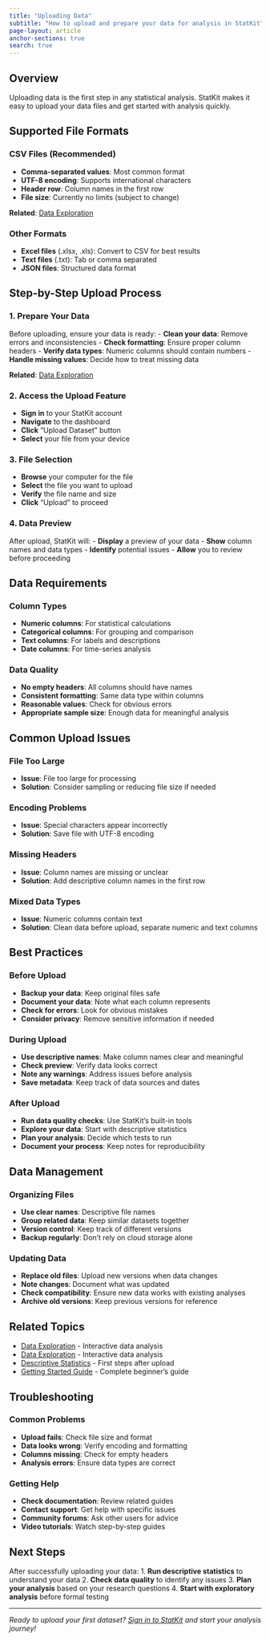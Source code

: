 ```yaml
---
title: "Uploading Data"
subtitle: "How to upload and prepare your data for analysis in StatKit"
page-layout: article
anchor-sections: true
search: true
---
```


## Overview

Uploading data is the first step in any statistical analysis. StatKit makes it easy to upload your data files and get started with analysis quickly.

## Supported File Formats

### CSV Files (Recommended)
- **Comma-separated values**: Most common format
- **UTF-8 encoding**: Supports international characters
- **Header row**: Column names in the first row
- **File size**: Currently no limits (subject to change)

**Related**: [Data Exploration](data-exploration.qmd)

### Other Formats
- **Excel files** (.xlsx, .xls): Convert to CSV for best results
- **Text files** (.txt): Tab or comma separated
- **JSON files**: Structured data format

## Step-by-Step Upload Process

### 1. Prepare Your Data
Before uploading, ensure your data is ready:
- **Clean your data**: Remove errors and inconsistencies
- **Check formatting**: Ensure proper column headers
- **Verify data types**: Numeric columns should contain numbers
- **Handle missing values**: Decide how to treat missing data

**Related**: [Data Exploration](data-exploration.qmd)

### 2. Access the Upload Feature
- **Sign in** to your StatKit account
- **Navigate** to the dashboard
- **Click** "Upload Dataset" button
- **Select** your file from your device

### 3. File Selection
- **Browse** your computer for the file
- **Select** the file you want to upload
- **Verify** the file name and size
- **Click** "Upload" to proceed

### 4. Data Preview
After upload, StatKit will:
- **Display** a preview of your data
- **Show** column names and data types
- **Identify** potential issues
- **Allow** you to review before proceeding

## Data Requirements

### Column Types
- **Numeric columns**: For statistical calculations
- **Categorical columns**: For grouping and comparison
- **Text columns**: For labels and descriptions
- **Date columns**: For time-series analysis

### Data Quality
- **No empty headers**: All columns should have names
- **Consistent formatting**: Same data type within columns
- **Reasonable values**: Check for obvious errors
- **Appropriate sample size**: Enough data for meaningful analysis

## Common Upload Issues

### File Too Large
- **Issue**: File too large for processing
- **Solution**: Consider sampling or reducing file size if needed

### Encoding Problems
- **Issue**: Special characters appear incorrectly
- **Solution**: Save file with UTF-8 encoding

### Missing Headers
- **Issue**: Column names are missing or unclear
- **Solution**: Add descriptive column names in the first row

### Mixed Data Types
- **Issue**: Numeric columns contain text
- **Solution**: Clean data before upload, separate numeric and text columns

## Best Practices

### Before Upload
- **Backup your data**: Keep original files safe
- **Document your data**: Note what each column represents
- **Check for errors**: Look for obvious mistakes
- **Consider privacy**: Remove sensitive information if needed

### During Upload
- **Use descriptive names**: Make column names clear and meaningful
- **Check preview**: Verify data looks correct
- **Note any warnings**: Address issues before analysis
- **Save metadata**: Keep track of data sources and dates

### After Upload
- **Run data quality checks**: Use StatKit's built-in tools
- **Explore your data**: Start with descriptive statistics
- **Plan your analysis**: Decide which tests to run
- **Document your process**: Keep notes for reproducibility

## Data Management

### Organizing Files
- **Use clear names**: Descriptive file names
- **Group related data**: Keep similar datasets together
- **Version control**: Keep track of different versions
- **Backup regularly**: Don't rely on cloud storage alone

### Updating Data
- **Replace old files**: Upload new versions when data changes
- **Note changes**: Document what was updated
- **Check compatibility**: Ensure new data works with existing analyses
- **Archive old versions**: Keep previous versions for reference

## Related Topics

- [Data Exploration](data-exploration.qmd) - Interactive data analysis
- [Data Exploration](data-exploration.qmd) - Interactive data analysis
- [Descriptive Statistics](../statistical-tests/descriptive-statistics.qmd) - First steps after upload
- [Getting Started Guide](../getting-started.qmd) - Complete beginner's guide

## Troubleshooting

### Common Problems
- **Upload fails**: Check file size and format
- **Data looks wrong**: Verify encoding and formatting
- **Columns missing**: Check for empty headers
- **Analysis errors**: Ensure data types are correct

### Getting Help
- **Check documentation**: Review related guides
- **Contact support**: Get help with specific issues
- **Community forums**: Ask other users for advice
- **Video tutorials**: Watch step-by-step guides

## Next Steps

After successfully uploading your data:
1. **Run descriptive statistics** to understand your data
2. **Check data quality** to identify any issues
3. **Plan your analysis** based on your research questions
4. **Start with exploratory analysis** before formal testing

---

*Ready to upload your first dataset? [Sign in to StatKit](https://statisticskit.com) and start your analysis journey!* 